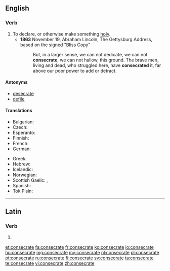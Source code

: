 ==English==

===Verb===
{{en-verb|consecrat|ing}}

# To declare, or otherwise make something [[holy]].
#* '''1863''' November 19, Abraham Lincoln, The Gettysburg Address, based on the signed "Bliss Copy"
#*: But, in a larger sense, we can not dedicate, we can not '''consecrate''', we can not hallow, this ground. The brave men, living and dead, who struggled here, have '''consecrated''' it, far above our poor power to add or detract.

====Antonyms====
* [[desecrate]]
* [[defile]]

====Translations====
{{trans-top|to declare, or otherwise make something holy}}
* Bulgarian: {{t|bg|освещавам}}
* Czech: {{t-|cs|zasvětit}}
* Esperanto: {{t|eo|konsekri}}
* Finnish: {{t|fi|pyhittää}}
* French: {{t+|fr|consacrer}}
* German: {{t|de|weihen}}
{{trans-mid}}
* Greek: {{t+|el|αγιάζω|tr=aγiázo}}
* Hebrew: {{t|he|לקדש|sc=Hebr}}
* Icelandic: {{t|is|helga}}
* Norwegian: {{t+|no|konsekrere}}
* Scottish Gaelic: {{t-|gd|coisrig|xs=Scottish Gaelic}}, {{t|gd|naomhaich}}
* Spanish: {{t-|es|consagrar}}
* Tok Pisin: {{t|tpi|tambuim}}
{{trans-bottom}}

----

==Latin==

===Verb===
{{la-verb-form|cōnsecrāte}}

# {{conjugation of|consecro|cōnsecrō|2|p|pres|act|imp|lang=la}}

[[et:consecrate]]
[[fa:consecrate]]
[[fr:consecrate]]
[[ko:consecrate]]
[[io:consecrate]]
[[hu:consecrate]]
[[mg:consecrate]]
[[my:consecrate]]
[[nl:consecrate]]
[[pl:consecrate]]
[[pt:consecrate]]
[[ru:consecrate]]
[[fi:consecrate]]
[[sv:consecrate]]
[[ta:consecrate]]
[[te:consecrate]]
[[vi:consecrate]]
[[zh:consecrate]]